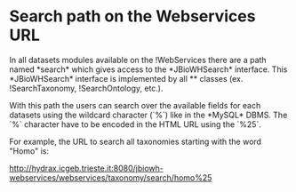 = Search path on the Webservices URL =

In all datasets modules available on the !WebServices there are a path named *search* which gives access to the *JBioWHSearch* interface. This  *JBioWHSearch* interface is implemented by all *{{{Search<DataSet>}}}* classes (ex. !SearchTaxonomy, !SearchOntology, etc.). 

With this path the users can search over the available fields for each datasets using the wildcard character (`%`) like in the *MySQL* DBMS. The `%` character have to be encoded in the HTML URL using the `%25`.

For example, the URL to search all taxonomies starting with the word "Homo" is:

<a href="http://hydrax.icgeb.trieste.it:8080/jbiowh-webservices/webservices/taxonomy/search/homo%25" target="_blank">http://hydrax.icgeb.trieste.it:8080/jbiowh-webservices/webservices/taxonomy/search/homo%25</a>
